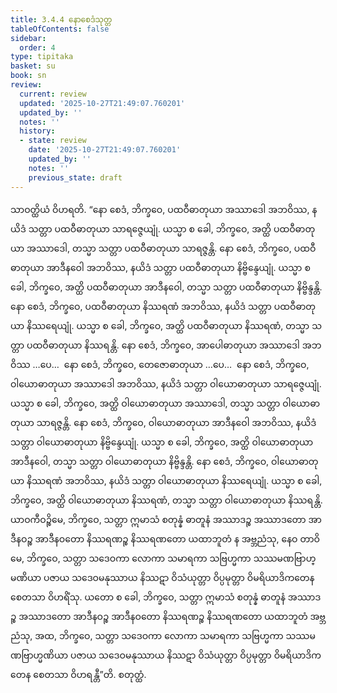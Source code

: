 ```yaml
---
title: 3.4.4 နောစေဒံသုတ္တ
tableOfContents: false
sidebar:
  order: 4
type: tipitaka
basket: su
book: sn
review:
  current: review
  updated: '2025-10-27T21:49:07.760201'
  updated_by: ''
  notes: ''
  history:
  - state: review
    date: '2025-10-27T21:49:07.760201'
    updated_by: ''
    notes: ''
    previous_state: draft
---
```



<ReviewStatus review={frontmatter.review} showDetails={true} />

<HypothesisAnnotation frontmatter={frontmatter} />

<DynamicBreadcrumb />

<Division number="117" book="sn" e="ch" v="18" p="298">

<Paragraph number="799" book="sn">
သာဝတ္ထိယံ ဝိဟရတိ. “နော စေဒံ, ဘိက္ခဝေ, ပထဝီဓာတုယာ အဿာဒေါ အဘဝိဿ, နယိဒံ သတ္တာ ပထဝီဓာတုယာ သာရဇ္ဇေယျုံ. ယသ္မာ စ ခေါ, ဘိက္ခဝေ, အတ္ထိ ပထဝီဓာတုယာ အဿာဒေါ, တသ္မာ သတ္တာ ပထဝီဓာတုယာ သာရဇ္ဇန္တိ. နော စေဒံ, ဘိက္ခဝေ, ပထဝီဓာတုယာ အာဒီနဝေါ အဘဝိဿ, နယိဒံ သတ္တာ ပထဝီဓာတုယာ နိဗ္ဗိန္ဒေယျုံ. ယသ္မာ စ ခေါ, ဘိက္ခဝေ, အတ္ထိ ပထဝီဓာတုယာ အာဒီနဝေါ, တသ္မာ သတ္တာ ပထဝီဓာတုယာ နိဗ္ဗိန္ဒန္တိ. နော စေဒံ, ဘိက္ခဝေ, ပထဝီဓာတုယာ နိဿရဏံ အဘဝိဿ, နယိဒံ သတ္တာ ပထဝီဓာတုယာ နိဿရေယျုံ. ယသ္မာ စ ခေါ, ဘိက္ခဝေ, အတ္ထိ ပထဝီဓာတုယာ နိဿရဏံ, တသ္မာ သတ္တာ ပထဝီဓာတုယာ နိဿရန္တိ.
</Paragraph>

<Paragraph number="800" book="sn">
နော စေဒံ, ဘိက္ခဝေ, အာပေါဓာတုယာ အဿာဒေါ အဘဝိဿ …ပေ…  နော စေဒံ, ဘိက္ခဝေ, တေဇောဓာတုယာ …ပေ…  နော စေဒံ, ဘိက္ခဝေ, ဝါယောဓာတုယာ အဿာဒေါ အဘဝိဿ, နယိဒံ သတ္တာ ဝါယောဓာတုယာ သာရဇ္ဇေယျုံ. ယသ္မာ စ ခေါ, ဘိက္ခဝေ, အတ္ထိ ဝါယောဓာတုယာ အဿာဒေါ, တသ္မာ သတ္တာ ဝါယောဓာတုယာ သာရဇ္ဇန္တိ. နော စေဒံ, ဘိက္ခဝေ, ဝါယောဓာတုယာ အာဒီနဝေါ အဘဝိဿ, နယိဒံ သတ္တာ ဝါယောဓာတုယာ နိဗ္ဗိန္ဒေယျုံ. ယသ္မာ စ ခေါ, ဘိက္ခဝေ, အတ္ထိ ဝါယောဓာတုယာ အာဒီနဝေါ, တသ္မာ သတ္တာ ဝါယောဓာတုယာ နိဗ္ဗိန္ဒန္တိ. နော စေဒံ, ဘိက္ခဝေ, ဝါယောဓာတုယာ နိဿရဏံ အဘဝိဿ, နယိဒံ သတ္တာ ဝါယောဓာတုယာ နိဿရေယျုံ. ယသ္မာ စ ခေါ, ဘိက္ခဝေ, အတ္ထိ ဝါယောဓာတုယာ နိဿရဏံ, တသ္မာ သတ္တာ ဝါယောဓာတုယာ နိဿရန္တိ.
</Paragraph>

<Paragraph number="801" book="sn">
ယာဝကီဝဉ္စိမေ, ဘိက္ခဝေ, သတ္တာ ဣမာသံ စတုန္နံ ဓာတူနံ အဿာဒဉ္စ အဿာဒတော အာဒီနဝဉ္စ အာဒီနဝတော နိဿရဏဉ္စ နိဿရဏတော ယထာဘူတံ န အဗ္ဘညံသု, နေဝ တာဝိမေ, ဘိက္ခဝေ, သတ္တာ သဒေဝကာ လောကာ သမာရကာ သဗြဟ္မကာ သဿမဏဗြာဟ္မဏိယာ ပဇာယ သဒေဝမနုဿာယ နိဿဋာ ဝိသံယုတ္တာ ဝိပ္ပမုတ္တာ ဝိမရိယာဒိကတေန စေတသာ ဝိဟရိံသု.
</Paragraph>

<Paragraph number="802" book="sn">
ယတော စ ခေါ, ဘိက္ခဝေ, သတ္တာ ဣမာသံ စတုန္နံ ဓာတူနံ အဿာဒဉ္စ အဿာဒတော အာဒီနဝဉ္စ အာဒီနဝတော နိဿရဏဉ္စ နိဿရဏတော ယထာဘူတံ အဗ္ဘညံသု, အထ, ဘိက္ခဝေ, သတ္တာ သဒေဝကာ လောကာ သမာရကာ သဗြဟ္မကာ သဿမဏဗြာဟ္မဏိယာ ပဇာယ သဒေဝမနုဿာယ နိဿဋာ ဝိသံယုတ္တာ ဝိပ္ပမုတ္တာ ဝိမရိယာဒိကတေန စေတသာ ဝိဟရန္တီ”တိ.

</Paragraph>
</Division>

<Paragraph number="803" type="center" book="sn">
စတုတ္ထံ.
</Paragraph>